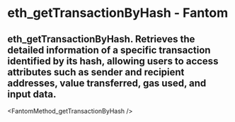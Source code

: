 # eth_getTransactionByHash - Fantom

## eth_getTransactionByHash. Retrieves the detailed information of a specific transaction identified by its hash, allowing users to access attributes such as sender and recipient addresses, value transferred, gas used, and input data.


<FantomMethod_getTransactionByHash />
